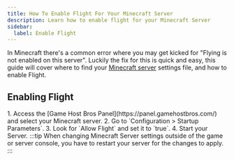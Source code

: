 ```yaml
---
title: How To Enable Flight For Your Minecraft Server
description: Learn how to enable flight for your Minecraft Server
sidebar:
  label: Enable Flight
---
```


In Minecraft there's a common error where you may get kicked for "Flying is not enabled on this server". Luckily the fix for this is quick and easy, this guide will cover where to find your [Minecraft server](https://www.gamehostbros.com/minecraft-server-hosting/) settings file, and how to enable Flight.

## Enabling Flight

<Steps>
  1. Access the [Game Host Bros Panel](https://panel.gamehostbros.com/) and select your Minecraft server.
  2. Go to `Configuration > Startup Parameters`.
  3. Look for `Allow Flight` and set it to `true`.  
  4. Start your Server.
</Steps>
:::tip
When changing Minecraft Server settings outside of the game or server console, you have to restart your server for the changes to apply.
:::


